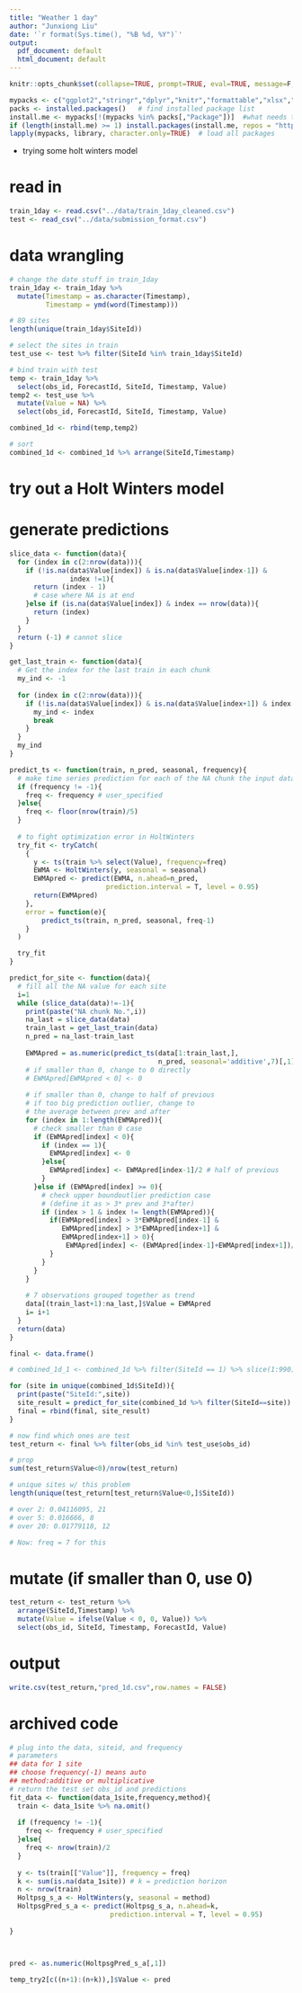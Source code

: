 ```yaml
---
title: "Weather 1 day"
author: "Junxiong Liu"
date: '`r format(Sys.time(), "%B %d, %Y")`'
output:
  pdf_document: default
  html_document: default
---
```


```r
knitr::opts_chunk$set(collapse=TRUE, prompt=TRUE, eval=TRUE, message=F, include=T,comment=NULL,fig.width = 8, warning = FALSE, fig.height = 8,tidy.opts=list(width.cutoff=50),tidy=TRUE,cache = TRUE)
```

```r
mypacks <- c("ggplot2","stringr","dplyr","knitr","formattable","xlsx","boot","readr","lubridate")  # what packages are needed?
packs <- installed.packages()   # find installed package list
install.me <- mypacks[!(mypacks %in% packs[,"Package"])]  #what needs to be installed?
if (length(install.me) >= 1) install.packages(install.me, repos = "http://cran.us.r-project.org")   # install (if needed)
lapply(mypacks, library, character.only=TRUE)  # load all packages
```

- trying some holt winters model

# read in
```r
train_1day <- read.csv("../data/train_1day_cleaned.csv")
test <- read_csv("../data/submission_format.csv")
```

# data wrangling
```r
# change the date stuff in train_1day
train_1day <- train_1day %>%
  mutate(Timestamp = as.character(Timestamp),
         Timestamp = ymd(word(Timestamp)))

# 89 sites 
length(unique(train_1day$SiteId))

# select the sites in train
test_use <- test %>% filter(SiteId %in% train_1day$SiteId)

# bind train with test
temp <- train_1day %>% 
  select(obs_id, ForecastId, SiteId, Timestamp, Value)
temp2 <- test_use %>% 
  mutate(Value = NA) %>%
  select(obs_id, ForecastId, SiteId, Timestamp, Value)

combined_1d <- rbind(temp,temp2)

# sort
combined_1d <- combined_1d %>% arrange(SiteId,Timestamp)
```

# try out a Holt Winters model

# generate predictions
```r
slice_data <- function(data){
  for (index in c(2:nrow(data))){
    if (!is.na(data$Value[index]) & is.na(data$Value[index-1]) & 
               index !=1){
      return (index - 1)
      # case where NA is at end
    }else if (is.na(data$Value[index]) & index == nrow(data)){
      return (index)
    }
  }
  return (-1) # cannot slice
}

get_last_train <- function(data){
  # Get the index for the last train in each chunk
  my_ind <- -1
  
  for (index in c(2:nrow(data))){
    if (!is.na(data$Value[index]) & is.na(data$Value[index+1]) & index !=1){
      my_ind <- index
      break
    }
  }
  my_ind
}
```

```r
predict_ts <- function(train, n_pred, seasonal, frequency){
  # make time series prediction for each of the NA chunk the input data
  if (frequency != -1){
    freq <- frequency # user_specified
  }else{
    freq <- floor(nrow(train)/5)
  }
  
  # to fight optimization error in HoltWinters
  try_fit <- tryCatch(
    {
      y <- ts(train %>% select(Value), frequency=freq)
      EWMA <- HoltWinters(y, seasonal = seasonal) 
      EWMApred <- predict(EWMA, n.ahead=n_pred, 
                        prediction.interval = T, level = 0.95)
      return(EWMApred)
    },
    error = function(e){
        predict_ts(train, n_pred, seasonal, freq-1)
    }
  )

  try_fit
}
```

```r
predict_for_site <- function(data){
  # fill all the NA value for each site
  i=1
  while (slice_data(data)!=-1){
    print(paste("NA chunk No.",i))
    na_last = slice_data(data)
    train_last = get_last_train(data)
    n_pred = na_last-train_last
    
    EWMApred = as.numeric(predict_ts(data[1:train_last,], 
                                     n_pred, seasonal='additive',7)[,1])
    # if smaller than 0, change to 0 directly
    # EWMApred[EWMApred < 0] <- 0
    
    # if smaller than 0, change to half of previous
    # if too big prediction outlier, change to 
    # the average between prev and after
    for (index in 1:length(EWMApred)){
      # check smaller than 0 case
      if (EWMApred[index] < 0){
        if (index == 1){
          EWMApred[index] <- 0
        }else{
          EWMApred[index] <- EWMApred[index-1]/2 # half of previous
        }
      }else if (EWMApred[index] >= 0){
        # check upper boundoutlier prediction case 
        # (define it as > 3* prev and 3*after)
        if (index > 1 & index != length(EWMApred)){
          if(EWMApred[index] > 3*EWMApred[index-1] &
             EWMApred[index] > 3*EWMApred[index+1] &
             EWMApred[index+1] > 0){
              EWMApred[index] <- (EWMApred[index-1]+EWMApred[index+1])/2
          } 
        }        
      }
    }
    
    # 7 observations grouped together as trend
    data[(train_last+1):na_last,]$Value = EWMApred
    i= i+1
  }
  return(data)
}
```

```r
final <- data.frame()

# combined_1d_1 <- combined_1d %>% filter(SiteId == 1) %>% slice(1:990)

for (site in unique(combined_1d$SiteId)){
  print(paste("SiteId:",site))
  site_result = predict_for_site(combined_1d %>% filter(SiteId==site))
  final = rbind(final, site_result)
}

# now find which ones are test
test_return <- final %>% filter(obs_id %in% test_use$obs_id)

# prop
sum(test_return$Value<0)/nrow(test_return)

# unique sites w/ this problem
length(unique(test_return[test_return$Value<0,]$SiteId))

# over 2: 0.04116095, 21
# over 5: 0.016666, 8
# over 20: 0.01779118, 12

# Now: freq = 7 for this
```

# mutate (if smaller than 0, use 0)
```r
test_return <- test_return %>%
  arrange(SiteId,Timestamp) %>%
  mutate(Value = ifelse(Value < 0, 0, Value)) %>%
  select(obs_id, SiteId, Timestamp, ForecastId, Value)
```

# output
```r
write.csv(test_return,"pred_1d.csv",row.names = FALSE)
```







# archived code
```r
# plug into the data, siteid, and frequency
# parameters
## data for 1 site
## choose frequency(-1) means auto
## method:additive or multiplicative
# return the test set obs_id and predictions
fit_data <- function(data_1site,frequency,method){
  train <- data_1site %>% na.omit()
  
  if (frequency != -1){
    freq <- frequency # user_specified
  }else{
    freq <- nrow(train)/2
  }
  
  y <- ts(train[["Value"]], frequency = freq) 
  k <- sum(is.na(data_1site)) # k = prediction horizon
  n <- nrow(train)
  Holtpsg_s_a <- HoltWinters(y, seasonal = method) 
  HoltpsgPred_s_a <- predict(Holtpsg_s_a, n.ahead=k,
                         prediction.interval = T, level = 0.95)
  
}



pred <- as.numeric(HoltpsgPred_s_a[,1])

temp_try2[c((n+1):(n+k)),]$Value <- pred

```

